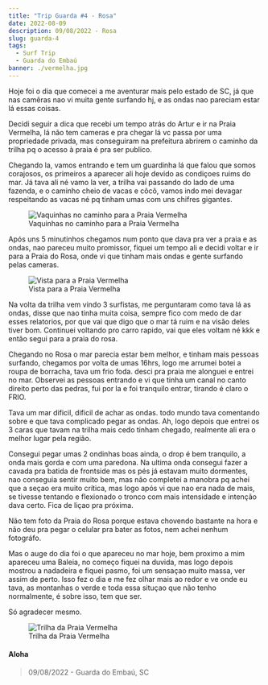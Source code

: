 ```yaml
---
title: "Trip Guarda #4 - Rosa"
date: 2022-08-09
description: 09/08/2022 - Rosa
slug: guarda-4
tags:
  - Surf Trip
  - Guarda do Embaú
banner: ./vermelha.jpg
---
```


Hoje foi o dia que comecei a me aventurar mais pelo estado de SC, já que nas camêras nao vi muita gente surfando hj, e as ondas nao pareciam estar lá essas coisas. 

Decidi seguir a dica que recebi um tempo atrás do Artur e ir na Praia Vermelha, lá não tem cameras e pra chegar lá vc passa por uma propriedade privada, mas conseguiram na prefeitura abrirem o caminho da trilha pq o acesso à praia é pra ser publico.

Chegando la, vamos entrando e tem um guardinha lá que falou que somos corajosos, os primeiros a aparecer ali hoje devido as condiçoes ruims do mar. Já tava ali né vamo la ver, a trilha vai passando do lado de uma fazenda, e o caminho cheio de vacas e côcô, vamos indo mei devagar respeitando as vacas né pq tinham umas com uns chifres gigantes.

<figure>
    <img src="./vaquinhas.jpg"
         alt="Vaquinhas no caminho para a Praia Vermelha">
    <figcaption>Vaquinhas no caminho para a Praia Vermelha</figcaption>
</figure>

Após uns 5 minutinhos chegamos num ponto que dava pra ver a praia e as ondas, nao pareceu muito promissor, fiquei um tempo ali e decidi voltar e ir para a Praia do Rosa, onde vi que tinham mais ondas e gente surfando pelas cameras.

<figure>
    <img src="./vermelha.jpg"
         alt="Vista para a Praia Vermelha">
    <figcaption>Vista para a Praia Vermelha</figcaption>
</figure>

Na volta da trilha vem vindo 3 surfistas, me perguntaram como tava lá as ondas, disse que nao tinha muita coisa, sempre fico com medo de dar esses relatorios, por que vai que digo que o mar tá ruim e na visão deles tiver bom. Continuei voltando pro carro rapido, vai que eles voltam né kkk e então segui para a praia do rosa.

Chegando no Rosa o mar parecia estar bem melhor, e tinham mais pessoas surfando, chegamos por volta de umas 16hrs, logo me arrumei botei a roupa de borracha, tava um frio foda. desci pra praia me alonguei e entrei no mar. Observei as pessoas entrando e vi que tinha um canal no canto direito perto das pedras, fui por la e foi tranquilo entrar, tirando é claro o FRIO.

Tava um mar dificil, dificil de achar as ondas. todo mundo tava comentando sobre e que tava complicado pegar as ondas. Ah, logo depois que entrei os 3 caras que tavam na trilha mais cedo tinham chegado, realmente ali era o melhor lugar pela região.

Consegui pegar umas 2 ondinhas boas ainda, o drop é bem tranquilo, a onda mais gorda e com uma paredona. Na ultima onda consegui fazer a cavada pra batida de frontside mas os pés já estavam muito dormentes, nao conseguia sentir muito bem, mas não completei a manobra pq achei que a seçao era muito crítica, mas logo após vi que nao era nada de mais, se tivesse tentando e flexionado o tronco com mais intensidade e intenção dava certo. Fica de liçao pra próxima.

Não tem foto da Praia do Rosa porque estava chovendo bastante na hora e não deu pra pegar o celular pra bater as fotos, nem achei nenhum fotográfo.

Mas o auge do dia foi o que apareceu no mar hoje, bem proximo a mim apareceu uma Baleia, no começo fiquei na duvida, mas logo depois mostrou a nadadeira e fiquei pasmo, foi um sensaçao muito massa, ver assim de perto. Isso fez o dia e me fez olhar mais ao redor e ve onde eu tava, as montanhas o verde e toda essa situçao que não tenho normalmente, é sobre isso, tem que ser.

Só agradecer mesmo.

<figure>
    <img src="./vermelha-baianinha.jpg"
         alt="Trilha da Praia Vermelha">
    <figcaption>Trilha da Praia Vermelha</figcaption>
</figure>

#### Aloha

> 09/08/2022 - Guarda do Embaú, SC